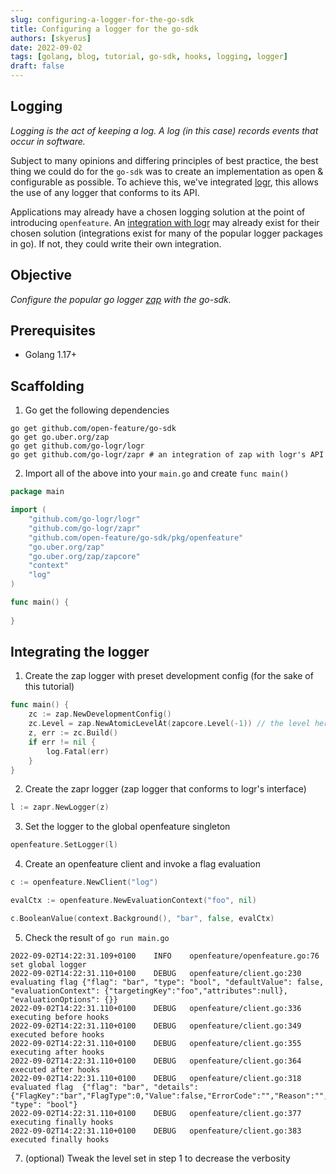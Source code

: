 ```yaml
---
slug: configuring-a-logger-for-the-go-sdk
title: Configuring a logger for the go-sdk
authors: [skyerus]
date: 2022-09-02
tags: [golang, blog, tutorial, go-sdk, hooks, logging, logger]
draft: false
---
```


## Logging

*Logging is the act of keeping a log. A log (in this case) records events that occur in software.*

Subject to many opinions and differing principles of best practice, the best thing we could do for the `go-sdk` was
to create an implementation as open & configurable as possible. To achieve this, we've integrated [logr](https://github.com/go-logr/logr),
this allows the use of any logger that conforms to its API.

Applications may already have a chosen logging solution at the point of introducing `openfeature`. An [integration with logr](https://github.com/go-logr/logr#implementations-non-exhaustive)
may already exist for their chosen solution (integrations exist for many of the popular logger packages in go). If not, they could write their own integration.

## Objective

*Configure the popular go logger [zap](https://github.com/uber-go/zap) with the go-sdk.*

## Prerequisites

- Golang 1.17+

## Scaffolding

1. Go get the following dependencies

```shell
go get github.com/open-feature/go-sdk
go get go.uber.org/zap
go get github.com/go-logr/logr
go get github.com/go-logr/zapr # an integration of zap with logr's API
```

2. Import all of the above into your `main.go` and create `func main()`

```go
package main

import (
	"github.com/go-logr/logr"
	"github.com/go-logr/zapr"
	"github.com/open-feature/go-sdk/pkg/openfeature"
	"go.uber.org/zap"
	"go.uber.org/zap/zapcore"
	"context"
	"log"
)

func main() {
	
}
```

## Integrating the logger

1. Create the zap logger with preset development config (for the sake of this tutorial)

```go
func main() {
    zc := zap.NewDevelopmentConfig()
    zc.Level = zap.NewAtomicLevelAt(zapcore.Level(-1)) // the level here decides the verbosity of our logs
    z, err := zc.Build()
    if err != nil {
        log.Fatal(err)
    }
}
```

2. Create the zapr logger (zap logger that conforms to logr's interface)
```go
l := zapr.NewLogger(z)
```

3. Set the logger to the global openfeature singleton
```go
openfeature.SetLogger(l)
```

4. Create an openfeature client and invoke a flag evaluation
```go
c := openfeature.NewClient("log")

evalCtx := openfeature.NewEvaluationContext("foo", nil)

c.BooleanValue(context.Background(), "bar", false, evalCtx)
```

5. Check the result of `go run main.go`
```shell
2022-09-02T14:22:31.109+0100    INFO    openfeature/openfeature.go:76   set global logger
2022-09-02T14:22:31.110+0100    DEBUG   openfeature/client.go:230       evaluating flag {"flag": "bar", "type": "bool", "defaultValue": false, "evaluationContext": {"targetingKey":"foo","attributes":null}, "evaluationOptions": {}}
2022-09-02T14:22:31.110+0100    DEBUG   openfeature/client.go:336       executing before hooks
2022-09-02T14:22:31.110+0100    DEBUG   openfeature/client.go:349       executed before hooks
2022-09-02T14:22:31.110+0100    DEBUG   openfeature/client.go:355       executing after hooks
2022-09-02T14:22:31.110+0100    DEBUG   openfeature/client.go:364       executed after hooks
2022-09-02T14:22:31.110+0100    DEBUG   openfeature/client.go:318       evaluated flag  {"flag": "bar", "details": {"FlagKey":"bar","FlagType":0,"Value":false,"ErrorCode":"","Reason":"","Variant":""}, "type": "bool"}
2022-09-02T14:22:31.110+0100    DEBUG   openfeature/client.go:377       executing finally hooks
2022-09-02T14:22:31.110+0100    DEBUG   openfeature/client.go:383       executed finally hooks
```

7. (optional) Tweak the level set in step 1 to decrease the verbosity
